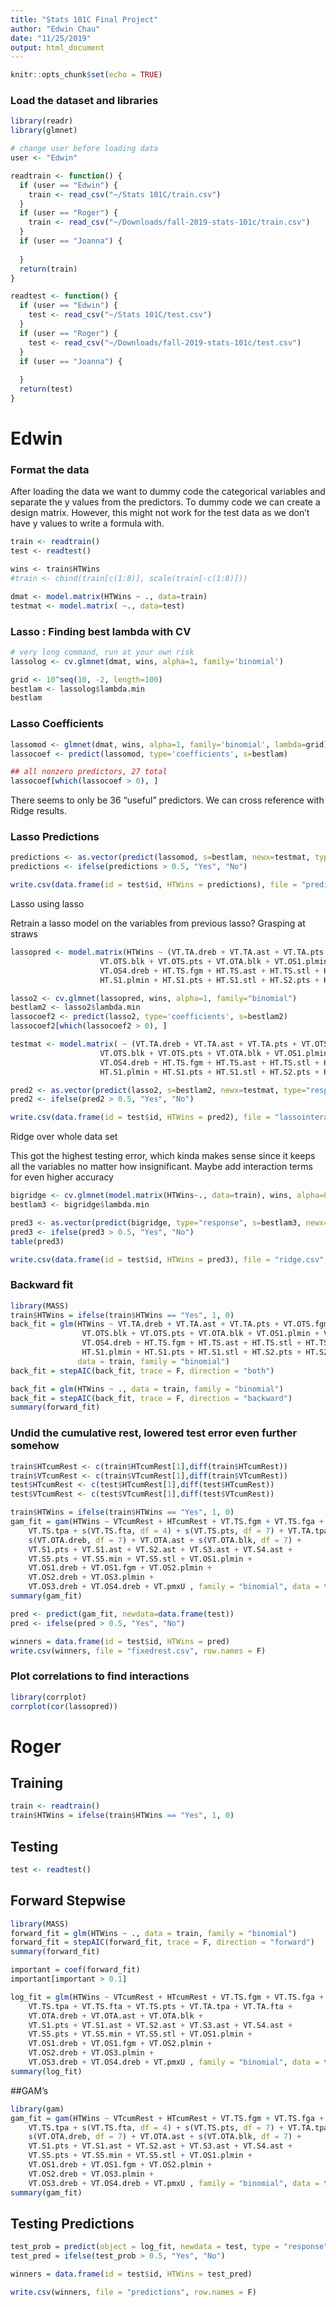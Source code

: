 ```yaml
---
title: "Stats 101C Final Project"
author: "Edwin Chau"
date: "11/25/2019"
output: html_document
---
```


```r
knitr::opts_chunk$set(echo = TRUE)
```

### Load the dataset and libraries
```r
library(readr)
library(glmnet)

# change user before loading data
user <- "Edwin"

readtrain <- function() {
  if (user == "Edwin") {
    train <- read_csv("~/Stats 101C/train.csv")
  }
  if (user == "Roger") {
    train <- read_csv("~/Downloads/fall-2019-stats-101c/train.csv")
  }
  if (user == "Joanna") {
    
  }
  return(train)
}

readtest <- function() {
  if (user == "Edwin") {
    test <- read_csv("~/Stats 101C/test.csv")
  }
  if (user == "Roger") {
    test <- read_csv("~/Downloads/fall-2019-stats-101c/test.csv")
  }
  if (user == "Joanna") {
    
  }
  return(test)
}

```

# Edwin

### Format the data

After loading the data we want to dummy code the categorical variables and separate the y values from the predictors. To dummy code we can create a design matrix. However, this might not work for the test data as we don't have y values to write a formula with.

```r
train <- readtrain()
test <- readtest()

wins <- train$HTWins
#train <- cbind(train[c(1:8)], scale(train[-c(1:8)]))

dmat <- model.matrix(HTWins ~ ., data=train)
testmat <- model.matrix( ~., data=test)
```

### Lasso : Finding best lambda with CV

```r
# very long command, run at your own risk
lassolog <- cv.glmnet(dmat, wins, alpha=1, family='binomial')

grid <- 10^seq(10, -2, length=100)
bestlam <- lassolog$lambda.min
bestlam 
```

### Lasso Coefficients 

```r
lassomod <- glmnet(dmat, wins, alpha=1, family='binomial', lambda=grid)
lassocoef <- predict(lassomod, type='coefficients', s=bestlam)

## all nonzero predictors, 27 total
lassocoef[which(lassocoef > 0), ]
```

There seems to only be 36 "useful" predictors. We can cross reference with Ridge results.

### Lasso Predictions

```r
predictions <- as.vector(predict(lassomod, s=bestlam, newx=testmat, type="response"))
predictions <- ifelse(predictions > 0.5, "Yes", "No")

write.csv(data.frame(id = test$id, HTWins = predictions), file = "predictions.csv", row.names = F)
```


Lasso using lasso

Retrain a lasso model on the variables from previous lasso? Grasping at straws 
```r
lassopred <- model.matrix(HTWins ~ (VT.TA.dreb + VT.TA.ast + VT.TA.pts + VT.OTS.fgm + VT.OTS.ast + VT.OTS.stl +
                    VT.OTS.blk + VT.OTS.pts + VT.OTA.blk + VT.OS1.plmin + VT.OS2.plmin + VT.OS3.plmin + VT.OS3.dreb + VT.OS4.plmin +
                    VT.OS4.dreb + HT.TS.fgm + HT.TS.ast + HT.TS.stl + HT.TS.pts + HT.TA.blk + HT.OTA.dreb + HT.OTA.ast + HT.OTA.pts +
                    HT.S1.plmin + HT.S1.pts + HT.S1.stl + HT.S2.pts + HT.S2.stl + HT.S3.plmin + HT.S3.pts + HT.S3.stl + HT.S4.pts)^2, data = train)

lasso2 <- cv.glmnet(lassopred, wins, alpha=1, family="binomial")
bestlam2 <- lasso2$lambda.min
lassocoef2 <- predict(lasso2, type='coefficients', s=bestlam2)
lassocoef2[which(lassocoef2 > 0), ]

testmat <- model.matrix( ~ (VT.TA.dreb + VT.TA.ast + VT.TA.pts + VT.OTS.fgm + VT.OTS.ast + VT.OTS.stl +
                    VT.OTS.blk + VT.OTS.pts + VT.OTA.blk + VT.OS1.plmin + VT.OS2.plmin + VT.OS3.plmin + VT.OS3.dreb + VT.OS4.plmin +
                    VT.OS4.dreb + HT.TS.fgm + HT.TS.ast + HT.TS.stl + HT.TS.pts + HT.TA.blk + HT.OTA.dreb + HT.OTA.ast + HT.OTA.pts +
                    HT.S1.plmin + HT.S1.pts + HT.S1.stl + HT.S2.pts + HT.S2.stl + HT.S3.plmin + HT.S3.pts + HT.S3.stl + HT.S4.pts)^2, data = test)

pred2 <- as.vector(predict(lasso2, s=bestlam2, newx=testmat, type="response"))
pred2 <- ifelse(pred2 > 0.5, "Yes", "No")

write.csv(data.frame(id = test$id, HTWins = pred2), file = "lassointeract.csv", row.names = F)
```


Ridge over whole data set

This got the highest testing error, which kinda makes sense since it keeps all the variables no matter how insignificant. Maybe add interaction terms for even higher accuracy
```r
bigridge <- cv.glmnet(model.matrix(HTWins~., data=train), wins, alpha=0, family="binomial")
bestlam3 <- bigridge$lambda.min

pred3 <- as.vector(predict(bigridge, type="response", s=bestlam3, newx=testmat))
pred3 <- ifelse(pred3 > 0.5, "Yes", "No")
table(pred3)

write.csv(data.frame(id = test$id, HTWins = pred3), file = "ridge.csv", row.names = F)
```



### Backward fit 

```r
library(MASS)
train$HTWins = ifelse(train$HTWins == "Yes", 1, 0)
back_fit = glm(HTWins ~ VT.TA.dreb + VT.TA.ast + VT.TA.pts + VT.OTS.fgm + VT.OTS.ast + VT.OTS.stl +
                VT.OTS.blk + VT.OTS.pts + VT.OTA.blk + VT.OS1.plmin + VT.OS2.plmin + VT.OS3.plmin + VT.OS3.dreb + VT.OS4.plmin +
                VT.OS4.dreb + HT.TS.fgm + HT.TS.ast + HT.TS.stl + HT.TS.pts + HT.TA.blk + HT.OTA.dreb + HT.OTA.ast + HT.OTA.pts +
                HT.S1.plmin + HT.S1.pts + HT.S1.stl + HT.S2.pts + HT.S2.stl + HT.S3.plmin + HT.S3.pts + HT.S3.stl + HT.S4.pts, 
               data = train, family = "binomial")
back_fit = stepAIC(back_fit, trace = F, direction = "both")

back_fit = glm(HTWins ~ ., data = train, family = "binomial")
back_fit = stepAIC(back_fit, trace = F, direction = "backward")
summary(forward_fit)
```


### Undid the cumulative rest, lowered test error even further somehow
```r
train$HTcumRest <- c(train$HTcumRest[1],diff(train$HTcumRest))
train$VTcumRest <- c(train$VTcumRest[1],diff(train$VTcumRest))
test$HTcumRest <- c(test$HTcumRest[1],diff(test$HTcumRest))
test$VTcumRest <- c(test$VTcumRest[1],diff(test$VTcumRest))

train$HTWins = ifelse(train$HTWins == "Yes", 1, 0)
gam_fit = gam(HTWins ~ VTcumRest + HTcumRest + VT.TS.fgm + VT.TS.fga + 
    VT.TS.tpa + s(VT.TS.fta, df = 4) + s(VT.TS.pts, df = 7) + VT.TA.tpa + VT.TA.fta + 
    s(VT.OTA.dreb, df = 7) + VT.OTA.ast + s(VT.OTA.blk, df = 7) +
    VT.S1.pts + VT.S1.ast + VT.S2.ast + VT.S3.ast + VT.S4.ast +
    VT.S5.pts + VT.S5.min + VT.S5.stl + VT.OS1.plmin + 
    VT.OS1.dreb + VT.OS1.fgm + VT.OS2.plmin + 
    VT.OS2.dreb + VT.OS3.plmin + 
    VT.OS3.dreb + VT.OS4.dreb + VT.pmxU , family = "binomial", data = train)
summary(gam_fit)

pred <- predict(gam_fit, newdata=data.frame(test))
pred <- ifelse(pred > 0.5, "Yes", "No")

winners = data.frame(id = test$id, HTWins = pred)
write.csv(winners, file = "fixedrest.csv", row.names = F)

```

### Plot correlations to find interactions
```r
library(corrplot)
corrplot(cor(lassopred))
```


# Roger

## Training
```r
train <- readtrain()
train$HTWins = ifelse(train$HTWins == "Yes", 1, 0)
```

## Testing
```r
test <- readtest()
```


## Forward Stepwise
```r
library(MASS)
forward_fit = glm(HTWins ~ ., data = train, family = "binomial")
forward_fit = stepAIC(forward_fit, trace = F, direction = "forward")
summary(forward_fit)

important = coef(forward_fit)
important[important > 0.1]

log_fit = glm(HTWins ~ VTcumRest + HTcumRest + VT.TS.fgm + VT.TS.fga + 
    VT.TS.tpa + VT.TS.fta + VT.TS.pts + VT.TA.tpa + VT.TA.fta + 
    VT.OTA.dreb + VT.OTA.ast + VT.OTA.blk +
    VT.S1.pts + VT.S1.ast + VT.S2.ast + VT.S3.ast + VT.S4.ast +
    VT.S5.pts + VT.S5.min + VT.S5.stl + VT.OS1.plmin + 
    VT.OS1.dreb + VT.OS1.fgm + VT.OS2.plmin + 
    VT.OS2.dreb + VT.OS3.plmin + 
    VT.OS3.dreb + VT.OS4.dreb + VT.pmxU , family = "binomial", data = train )
summary(log_fit)
```


##GAM's
```r
library(gam)
gam_fit = gam(HTWins ~ VTcumRest + HTcumRest + VT.TS.fgm + VT.TS.fga + 
    VT.TS.tpa + s(VT.TS.fta, df = 4) + s(VT.TS.pts, df = 7) + VT.TA.tpa + VT.TA.fta + 
    s(VT.OTA.dreb, df = 7) + VT.OTA.ast + s(VT.OTA.blk, df = 7) +
    VT.S1.pts + VT.S1.ast + VT.S2.ast + VT.S3.ast + VT.S4.ast +
    VT.S5.pts + VT.S5.min + VT.S5.stl + VT.OS1.plmin + 
    VT.OS1.dreb + VT.OS1.fgm + VT.OS2.plmin + 
    VT.OS2.dreb + VT.OS3.plmin + 
    VT.OS3.dreb + VT.OS4.dreb + VT.pmxU , family = "binomial", data = train )
summary(gam_fit)
```

## Testing Predictions
```r
test_prob = predict(object = log_fit, newdata = test, type = "response")
test_pred = ifelse(test_prob > 0.5, "Yes", "No")

winners = data.frame(id = test$id, HTWins = test_pred)

write.csv(winners, file = "predictions", row.names = F)

```

